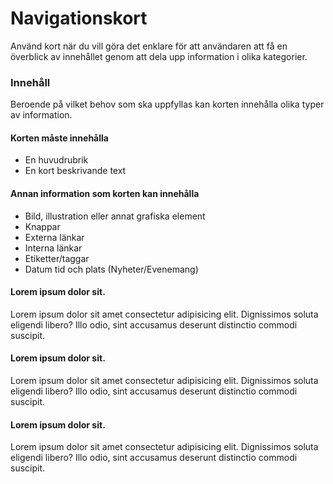 

<Meta title="Komponenter/Kort/Översikt" />

# Navigationskort

<p>Använd kort när du vill göra det enklare för att användaren att få en överblick av innehållet genom att dela upp information i olika kategorier.</p>

### Innehåll

<p>Beroende på vilket behov som ska uppfyllas kan korten innehålla olika typer av information.</p>

#### Korten måste innehålla
- En huvudrubrik
- En kort beskrivande text

#### Annan information som korten kan innehålla
- Bild, illustration eller annat grafiska element
- Knappar
- Externa länkar
- Interna länkar
- Etiketter/taggar
- Datum tid och plats (Nyheter/Evenemang)

<Preview>
    <GuiProvider>
        <CardList>
            <Card clickable>
                <CardImage className="h-80" src={PlaceholderImage} alt="placeholder" />
                <CardBody>
                    <h4><CardLink href="https://example.com" external={true}>Lorem ipsum dolor sit.</CardLink></h4>
                    <p>Lorem ipsum dolor sit amet consectetur adipisicing elit. Dignissimos soluta eligendi libero? Illo odio, sint accusamus deserunt distinctio commodi suscipit.</p>
                </CardBody>
            </Card>
            <Card clickable>
                <CardImage className="h-80" src={PlaceholderImage} alt="placeholder" />
                <CardBody>
                    <h4><CardLink href="https://example.com" external={true}>Lorem ipsum dolor sit.</CardLink></h4>
                    <p>Lorem ipsum dolor sit amet consectetur adipisicing elit. Dignissimos soluta eligendi libero? Illo odio, sint accusamus deserunt distinctio commodi suscipit.</p>
                </CardBody>
            </Card>
            <Card clickable>
                <CardImage className="h-80" src={PlaceholderImage} alt="placeholder" />
                <CardBody>
                    <h4><CardLink href="https://example.com" external={true}>Lorem ipsum dolor sit.</CardLink></h4>
                    <p>Lorem ipsum dolor sit amet consectetur adipisicing elit. Dignissimos soluta eligendi libero? Illo odio, sint accusamus deserunt distinctio commodi suscipit.</p>
                </CardBody>
            </Card>
        </CardList>
    </GuiProvider>
</Preview>
